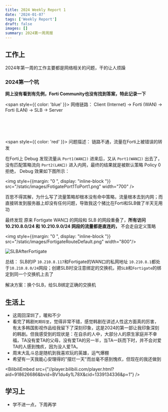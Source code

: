 ```yaml
---
title: 2024 Weekly Report 1
date: '2024-01-07'
tags: ['Weekly Report']
draft: false
images: []
summary: 2024第一周周报
---
```


<TOCInline toc={props.toc}/>

## 工作上

2024年第一周的工作主要都是网络相关的问题，干的让人烦躁

### 2024第一个坑

**网上没有看到有先例，Forti Community也没有找到答案，特此记录一下**

<span style={{ color: 'blue' }}> 网络链路： Client (Internet) ->  Forti (WAN) -> Forti (LAN) -> SLB -> Server </span>

<br></br>
<br></br>
<span style={{ color: 'red' }}> 问题描述： 链路不通，流量在Forti上被错误的转发 </span>

在Forti上 Debug 发现流量从 `Port1(WAN口)` 进来后，又从 `Port1(WAN口)` 出去了，没有匹配策略流向 `Port2(LAN口)` 进入内网，最终的结果就是被默认策略 Policy 0 拒绝， Debug 效果如下图所示：


<img  style={{margin: "0 ", display: "inline-block "}} src="/static/images/FotigatePort1ToPort1.png" width="700" />

百思不得其解，为什么写了流量策略却根本没有命中策略，流量根本去到内网；而直接转发到服务器上却没有任何问题，导致我这个猪比在Forti和SLB做了半天无用功

最终发现 原来 Fortigate WAN口 的网段和 SLB 的网段重叠了，**所有访问 10.210.8.0/24 和 10.210.9.0/24 网段的流量都是直连的，** 不会走自定义策略

<img  style={{margin: "0 ", display: "inline-block "}} src="/static/images/FortigateRouteDefault.png" width="800"/>

![SLBAfterFortigate](/static/images/SLBAfterFortigate.png)

总结： SLB的IP `10.210.8.117`和Fortigate的WAN口的私网地址 `10.210.8.1`都处于`10.210.8.0/24`网段；创建SLB时没注意绑定的交换机，把`SLB`和`Fortigate`的绑定到同一个交换机上去了

解决方案：换个SLB，给SLB绑定正确的交换机



## 生活上

- 这周回深圳了，暖和不少
- 看完了韩剧`死期将至`，觉得非常不错，感觉韩剧在讲述人性这方面真的厉害，有太多韩国影视作品给我留下了深刻印象，这是2024的第一部让我印象深刻的韩剧。但我感受到的现状是：在自杀的人中，大部分人的原生家庭并不幸福，TA没有爱TA的父母，没有爱TA的另一半，当TA一跃而下时，并不会对爱TA的人感到愧疚，因为没人爱TA。
- 周末大乱斗总是随机到我喜欢玩的英雄，运气爆棚
- 希望有一天我能心安理得的"摆烂一天"而丝毫不感到愧疚，但现在的我还做到

<BilibiliEmbed src={"//player.bilibili.com/player.html?aid=918626686&bvid=BV1du4y1L78X&cid=1339134336&p=1"} />

## 学习上

- 学不进一点，下周再学







